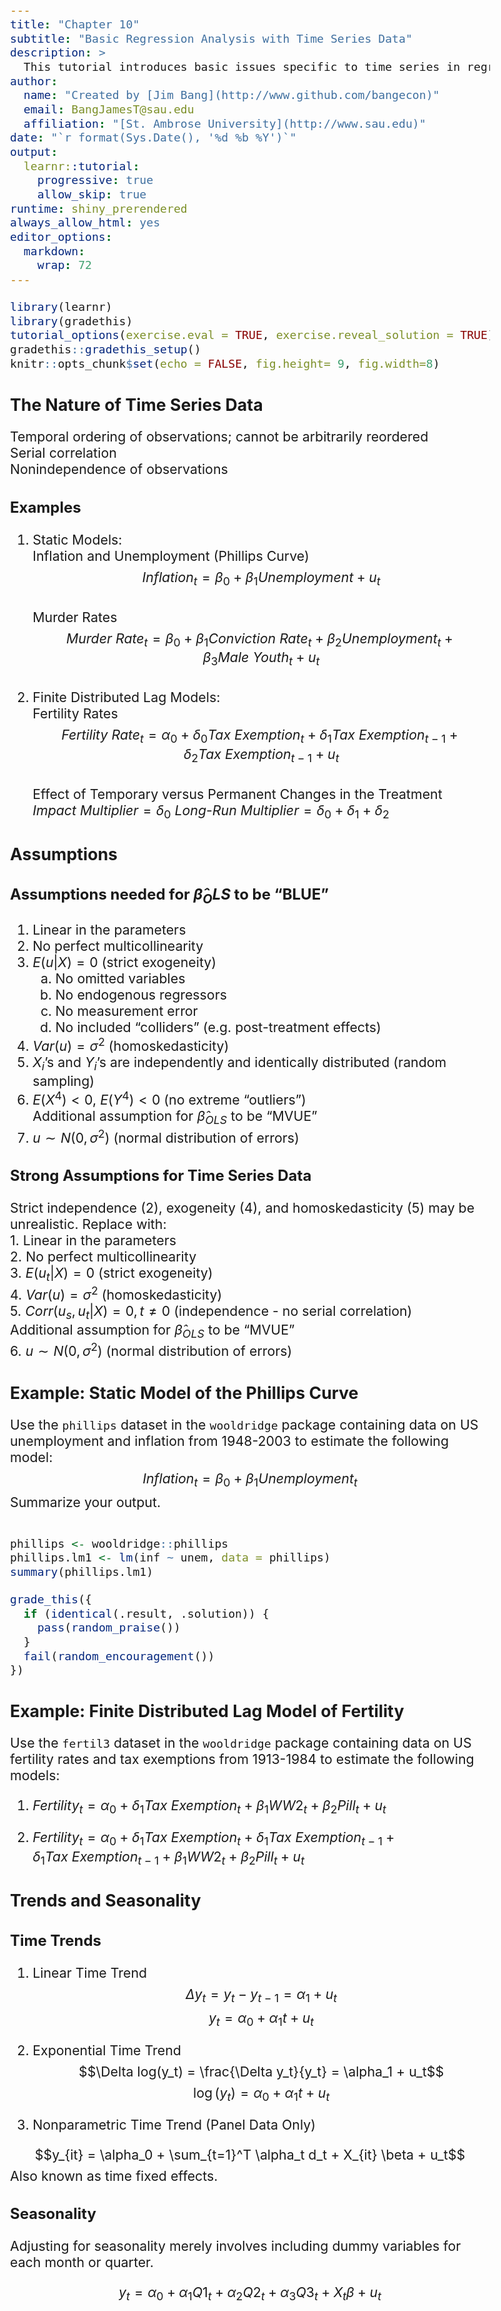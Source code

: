 ```yaml
---
title: "Chapter 10" 
subtitle: "Basic Regression Analysis with Time Series Data"
description: >
  This tutorial introduces basic issues specific to time series in regression analysis.
author: 
  name: "Created by [Jim Bang](http://www.github.com/bangecon)"
  email: BangJamesT@sau.edu
  affiliation: "[St. Ambrose University](http://www.sau.edu)"
date: "`r format(Sys.Date(), '%d %b %Y')`"
output: 
  learnr::tutorial:
    progressive: true
    allow_skip: true
runtime: shiny_prerendered
always_allow_html: yes
editor_options: 
  markdown: 
    wrap: 72
---
```


<style type="text/css">
h1{font-size: 24pt}
h2{font-size: 20pt}
h3{font-size: 18pt}
h4,h5,h6{font-size: 16pt}
body{font-size: 16pt}
</style>

```r
library(learnr)
library(gradethis)
tutorial_options(exercise.eval = TRUE, exercise.reveal_solution = TRUE)
gradethis::gradethis_setup()
knitr::opts_chunk$set(echo = FALSE, fig.height= 9, fig.width=8)
```

## The Nature of Time Series Data

Temporal ordering of observations; cannot be arbitrarily reordered  
Serial correlation  
Nonindependence of observations  

### Examples

1. Static Models:  
Inflation and Unemployment (Phillips Curve)  
$$Inflation_t = \beta_0 + \beta_1 Unemployment + u_t$$  
Murder Rates  
$$Murder\ Rate_t = \beta_0 + \beta_1 Conviction\ Rate_t + \beta_2 Unemployment_t + \beta_3 Male\ Youth_t + u_t$$  
2. Finite Distributed Lag Models:  
Fertility Rates  
$$Fertility\ Rate_t = \alpha_0 + \delta_0 Tax\ Exemption_t + \delta_1 Tax\ Exemption_{t-1} + \delta_2 Tax\ Exemption_{t-1} + u_t$$  
Effect of Temporary versus Permanent Changes in the Treatment  
$Impact\ Multiplier = \delta_0$
$Long\text{-}Run\ Multiplier = \delta_0 + \delta_1 + \delta_2$

## Assumptions  

### Assumptions needed for $\hat\beta_OLS$ to be "BLUE"

1.  Linear in the parameters  
2.  No perfect multicollinearity  
3.  $E(u|X)=0$ (strict exogeneity)  
    a.  No omitted variables  
    b.  No endogenous regressors  
    c.  No measurement error  
    d.  No included "colliders" (e.g. post-treatment effects)  
4.  $Var(u) = \sigma^2$ (homoskedasticity)  
5.  $X_i$'s and $Y_i$'s are independently and identically distributed
(random sampling)  
6.  $E(X^4) < 0$, $E(Y^4) < 0$ (no extreme "outliers")  
Additional assumption for $\hat\beta_{OLS}$ to be "MVUE"  
7.  $u \sim N(0, \sigma^2)$ (normal distribution of errors)  

### Strong Assumptions for Time Series Data  

Strict independence (2), exogeneity (4), and homoskedasticity (5) may be
unrealistic. Replace with:  
1.  Linear in the parameters  
2.  No perfect multicollinearity  
3.  $E(u_t|X)=0$ (strict exogeneity)  
4.  $Var(u) = \sigma^2$ (homoskedasticity)  
5.  $Corr(u_s, u_t |X) = 0, t \neq 0$ (independence - no serial correlation)  
Additional assumption for $\hat\beta_{OLS}$ to be "MVUE"  
6.  $u \sim N(0, \sigma^2)$ (normal distribution of errors)  

## Example: Static Model of the Phillips Curve

Use the `phillips` dataset in the `wooldridge` package containing data on US unemployment and inflation from 1948-2003 to estimate the following model:  
$$Inflation_t = \beta_0 + \beta_1 Unemployment_t$$
Summarize your output. 

```r

```

```r
phillips <- wooldridge::phillips
phillips.lm1 <- lm(inf ~ unem, data = phillips)
summary(phillips.lm1)
```

```r
grade_this({
  if (identical(.result, .solution)) {
    pass(random_praise())
  }
  fail(random_encouragement())
})
```

## Example: Finite Distributed Lag Model of Fertility

Use the `fertil3` dataset in the `wooldridge` package containing data on US fertility rates and tax exemptions from 1913-1984 to estimate the following models:

1. $Fertility_t = \alpha_0 + \delta_1 Tax\ Exemption_t + \beta_1 WW2_t + \beta_2 Pill_t + u_t$ 

2. $Fertility_t = \alpha_0 + \delta_1 Tax\ Exemption_t + \delta_1 Tax\ Exemption_{t-1} + \delta_1 Tax\ Exemption_{t-1} + \beta_1 WW2_t + \beta_2 Pill_t + u_t$

## Trends and Seasonality  

### Time Trends

1.  Linear Time Trend  
$$\Delta y_t = y_t - y_{t-1} = \alpha_1 + u_t$$
$$y_t = \alpha_0 + \alpha_1 t + u_t$$

2.  Exponential Time Trend
$$\Delta log(y_t) = \frac{\Delta y_t}{y_t} = \alpha_1 + u_t$$
$$\log(y_t) = \alpha_0 + \alpha_1 t + u_t$$
3.  Nonparametric Time Trend (Panel Data Only)

$$y_{it} = \alpha_0 + \sum_{t=1}^T \alpha_t d_t + X_{it} \beta + u_t$$
Also known as time fixed effects. 

### Seasonality

Adjusting for seasonality merely involves including dummy variables for each month or quarter. 

$$y_t = \alpha_0 + \alpha_1 Q1_t + \alpha_2 Q2_t + \alpha_3 Q3_t + X_t \beta + u_t$$
